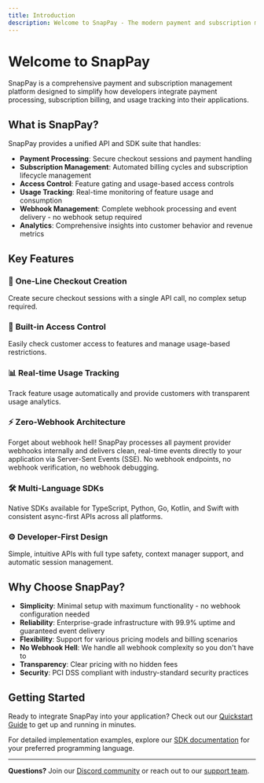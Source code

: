 ```yaml
---
title: Introduction
description: Welcome to SnapPay - The modern payment and subscription management platform
---
```


# Welcome to SnapPay

SnapPay is a comprehensive payment and subscription management platform designed to simplify how developers integrate payment processing, subscription billing, and usage tracking into their applications.

## What is SnapPay?

SnapPay provides a unified API and SDK suite that handles:

- **Payment Processing**: Secure checkout sessions and payment handling
- **Subscription Management**: Automated billing cycles and subscription lifecycle management
- **Access Control**: Feature gating and usage-based access controls
- **Usage Tracking**: Real-time monitoring of feature usage and consumption
- **Webhook Management**: Complete webhook processing and event delivery - no webhook setup required
- **Analytics**: Comprehensive insights into customer behavior and revenue metrics

## Key Features

### 🚀 **One-Line Checkout Creation**
Create secure checkout sessions with a single API call, no complex setup required.

### 🔐 **Built-in Access Control**
Easily check customer access to features and manage usage-based restrictions.

### 📊 **Real-time Usage Tracking**
Track feature usage automatically and provide customers with transparent usage analytics.

### ⚡ **Zero-Webhook Architecture**
Forget about webhook hell! SnapPay processes all payment provider webhooks internally and delivers clean, real-time events directly to your application via Server-Sent Events (SSE). No webhook endpoints, no webhook verification, no webhook debugging.

### 🛠 **Multi-Language SDKs**
Native SDKs available for TypeScript, Python, Go, Kotlin, and Swift with consistent async-first APIs across all platforms.

### ⚙️ **Developer-First Design**
Simple, intuitive APIs with full type safety, context manager support, and automatic session management.

## Why Choose SnapPay?

- **Simplicity**: Minimal setup with maximum functionality - no webhook configuration needed
- **Reliability**: Enterprise-grade infrastructure with 99.9% uptime and guaranteed event delivery
- **Flexibility**: Support for various pricing models and billing scenarios
- **No Webhook Hell**: We handle all webhook complexity so you don't have to
- **Transparency**: Clear pricing with no hidden fees
- **Security**: PCI DSS compliant with industry-standard security practices

## Getting Started

Ready to integrate SnapPay into your application? Check out our [Quickstart Guide](/quickstart) to get up and running in minutes.

For detailed implementation examples, explore our [SDK documentation](/sdk/typescript) for your preferred programming language.

---

**Questions?** Join our [Discord community](https://discord.com) or reach out to our [support team](mailto:hi@snappay.dev).